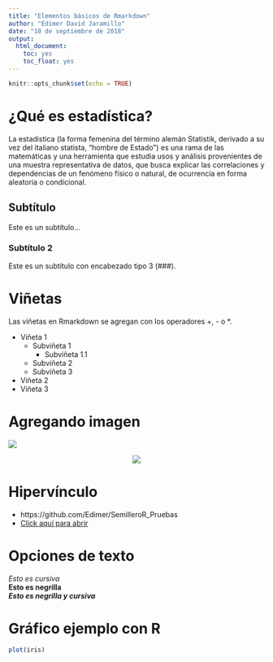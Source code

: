 ```yaml
---
title: "Elementos básicos de Rmarkdown"
author: "Edimer David Jaramillo"
date: "10 de septiembre de 2018"
output:
  html_document:
    toc: yes
    toc_float: yes
---
```


```r
knitr::opts_chunk$set(echo = TRUE)
```

# ¿Qué es estadística?

La estadística (la forma femenina del término alemán Statistik, derivado a su vez del italiano statista, "hombre de Estado") es una rama de las matemáticas y una herramienta que estudia usos y análisis provenientes de una muestra representativa de datos, que busca explicar las correlaciones y dependencias de un fenómeno físico o natural, de ocurrencia en forma aleatoria o condicional.

## Subtítulo

Este es un subtítulo...

### Subtítulo 2

Este es un subtítulo con encabezado tipo 3 (###).

# Viñetas

Las viñetas en Rmarkdown se agregan con los operadores +, - o *.

  - Viñeta 1
      - Subviñeta 1
          - Subviñeta 1.1
      + Subviñeta 2
      * Subviñeta 3
  + Viñeta 2
  * Viñeta 3

# Agregando imagen

![](imagen.jpg)

<center>
![](imagen.jpg)
</center>

# Hipervínculo

  - https://github.com/Edimer/SemilleroR_Pruebas
  - [Click aquí para abrir](https://github.com/Edimer/SemilleroR_Pruebas)
  
# Opciones de texto

*Esto es cursiva*  
**Esto es negrilla**  
***Esto es negrilla y cursiva***

# Gráfico ejemplo con R

```r
plot(iris)
```

